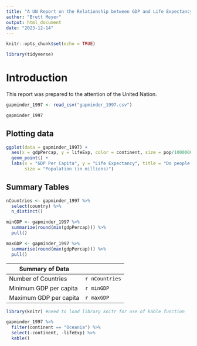 ```yaml
---
title: "A UN Report on the Relationship between GDP and Life Expectancy"
auther: "Brett Meyer"
output: html_document
date: "2023-12-14"
---
```



```r
knitr::opts_chunk$set(echo = TRUE)
```

```r
library(tidyverse)
```

# Introduction

This report was prepared to the attention of the United Nation.

```r
gapminder_1997 <- read_csv("gapminder_1997.csv")

gapminder_1997
```

## Plotting data
```r
ggplot(data = gapminder_1997) +
  aes(x = gdpPercap, y = lifeExp, color = continent, size = pop/1000000) +
  geom_point() +
  labs(x = "GDP Per Capita", y = "Life Expectancy", title = "Do people live longer in weathly countries?",
       size = "Population (in millions)")
```

## Summary Tables

```r
nCountries <- gapminder_1997 %>% 
  select(country) %>% 
  n_distinct()

minGDP <- gapminder_1997 %>% 
  summarize(round(min(gdpPercap))) %>% 
  pull()

maxGDP <- gapminder_1997 %>% 
  summarise(round(max(gdpPercap))) %>% 
  pull()
```

|Summary of Data|
|-------|-------|
|Number of Countries|`r nCountries`|
|Minimum GDP per capita|`r minGDP`|
|Maximum GDP per capita|`r maxGDP`|

```r
library(knitr) #need to load library knitr for use of kable function

gapminder_1997 %>% 
  filter(continent == "Oceania") %>% 
  select(-continent, -lifeExp) %>% 
  kable()
```

